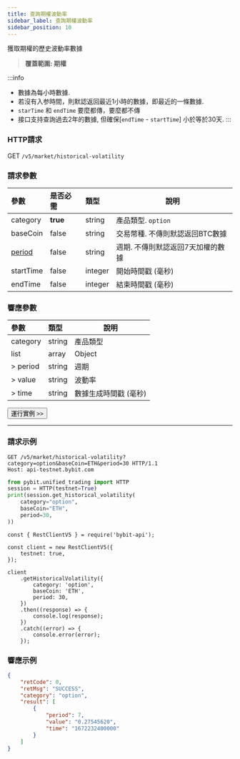 ```yaml
---
title: 查詢期權波動率
sidebar_label: 查詢期權波動率
sidebar_position: 10
---
```


獲取期權的歷史波動率數據
> **覆蓋範圍: 期權**

:::info
* 數據為每小時數據.
* 若沒有入参時間，則默認返回最近1小時的數據，即最近的一條數據.
* `starTime` 和 `endTime` 要麼都傳，要麼都不傳
* 接口支持查詢過去2年的數據, 但確保[`endTime` - `startTime`] 小於等於30天.
:::

### HTTP請求
GET `/v5/market/historical-volatility`

### 請求參數
| 參數 | 是否必需 | 類型 | 說明|
|:----- |:-------|:-----|------ |
|category |**true** |string |產品類型. `option` |
|baseCoin |false |string |交易幣種. 不傳則默認返回BTC數據|
|[period](../enum#optionPeriod) |false |string |週期. 不傳則默認返回7天加權的數據|
|startTime |false |integer |開始時間戳 (毫秒) |
|endTime |false |integer |結束時間戳 (毫秒) |

### 響應參數
| 參數 | 類型 | 說明|
|:----- |:-----|----- |
|category |string |產品類型 |
|list |array |Object |
|> period |string |週期 |
|> value |string |波動率 |
|> time |string |數據生成時間戳 (毫秒) |

<a href="/api-explorer/v5/market/iv"><Button>運行實例 >></Button></a>

---

### 請求示例

<Tabs groupId="programming-languages">
<TabItem value="http" label="HTTP">

```http
GET /v5/market/historical-volatility?category=option&baseCoin=ETH&period=30 HTTP/1.1
Host: api-testnet.bybit.com
```

</TabItem>
<TabItem value="python" label="Python">

```python
from pybit.unified_trading import HTTP
session = HTTP(testnet=True)
print(session.get_historical_volatility(
    category="option",
    baseCoin="ETH",
    period=30,
))
```

</TabItem>
<TabItem value="Node" label="Node.js">

```n4js
const { RestClientV5 } = require('bybit-api');

const client = new RestClientV5({
    testnet: true,
});

client
    .getHistoricalVolatility({
        category: 'option',
        baseCoin: 'ETH',
        period: 30,
    })
    .then((response) => {
        console.log(response);
    })
    .catch((error) => {
        console.error(error);
    });
```

</TabItem>
</Tabs>

### 響應示例

```json
{
    "retCode": 0,
    "retMsg": "SUCCESS",
    "category": "option",
    "result": [
        {
            "period": 7,
            "value": "0.27545620",
            "time": "1672232400000"
        }
    ]
}
```
